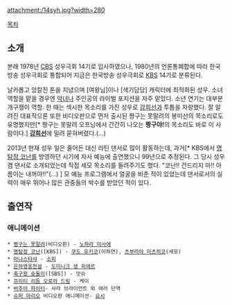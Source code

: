 attachment:/14syh.jpg?width=280

[[목차]]
== 소개 ==
본래 1978년 [[CBS]] 성우극회 14기로 입사하였으나, 1980년의 언론통폐합에 따라 한국방송 성우극회로 통합되어 지금은 한국방송 성우극회로 [[KBS]] 14기로 분류된다.

날카롭고 앙칼진 톤을 지녔으며 [여왕님]이나 [색기담당] 캐릭터에 최적화된 성우. 소녀 역할을 맡을 경우엔 [[악녀]]나 주인공의 라이벌 포지션을 자주 맡았다. 소년 연기는 대부분 개구쟁이 역할. 한 때는 섹시한 목소리를 가진 성우로 [[강희선]]과 투톱을 자랑했다. 잘 알려진 대표작으론 또한 비디오판으로 먼저 출시된 짱구는 못말려의 봉미선의 목소리로도 유명했지만[* 짱구는 못말려 오프닝에서 간간히 나오는 '''짱구야!'''의 목소리도 바로 이 사람이다.] '''[[강희선]]'''에 밀려 묻혀버렸다.(...)

2013년 현재 성우 일은 줄어든 대신 라틴 댄서로 많이 활동하는데, 과거[* KBS에서 [[명탐정 코난]]를 방영하던 시기에 자사 예능에 출연했으니 99년으로 추정된다. 그 당시 성우 겸 댄서로 소개되었는데 직접 세모 목소리를 들려주기도 했다. "코난!! 건드리지 마!! 아름이는 내꺼야!!"(...) ] 모 예능 프로그램에서 얼굴을 비춘 적이 있었는데 댄서로서의 실력이 매우 뛰어나 많은 관중들의 박수를 받았던 적이 있다.

== 출연작 ==
=== 애니메이션 ===
 * [[짱구는 못말려]](비디오판) - [[노하라 미사에]]
 * [[명탐정 코난]]([KBS]) - [[쿠도 유키코]](이하연), [[츠부라야 미츠히코]](세모)
 * [[아나스타샤(애니메이션)|아나스타샤]] - [[아나스타샤(애니메이션)#s-3|소피]]
 * [[은하영웅전설]] - [[도미니크 생 피에르]]
 * [[축구왕 슛돌이]]([SBS]) - 앗슈
 * [[프리티 리듬 오로라 드림]] - 케이
 * [[버추어 파이터]]- 사라 브라이언트 외 여러 단역
 * [[슈퍼 마리오]] 비디오판 애니메이션- [[요시]]
